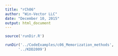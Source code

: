 ```yaml
---
title: "rCh06"
author: "Win-Vector LLC"
date: "December 10, 2015"
output: html_document
---
```


```r
source('runDir.R')
```

```r
runDir('../CodeExamples/c06_Memorization_methods',
      '../KDD2009')
```
